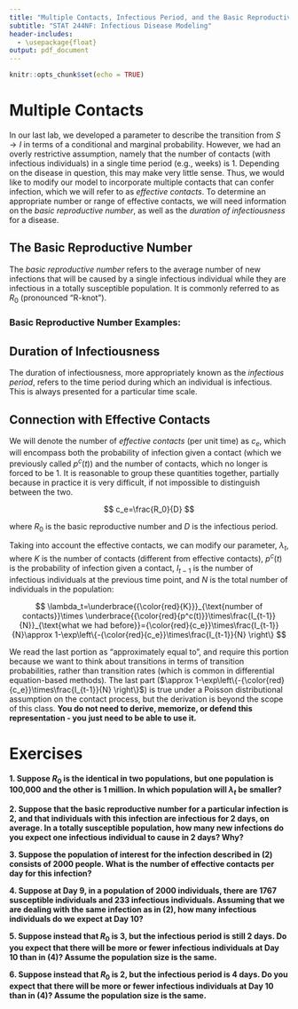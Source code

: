 ---
title: "Multiple Contacts, Infectious Period, and the Basic Reproductive Number"
subtitle: "STAT 244NF: Infectious Disease Modeling"
header-includes:
  - \usepackage{float}
output: pdf_document
---

```{r setup, include=FALSE}
knitr::opts_chunk$set(echo = TRUE)
```

# Multiple Contacts

In our last lab, we developed a parameter to describe the transition from $S \rightarrow I$ in terms of a conditional and marginal probability. However, we had an overly restrictive assumption, namely that the number of contacts (with infectious individuals) in a single time period (e.g., weeks) is 1. Depending on the disease in question, this may make very little sense. Thus, we would like to modify our model to incorporate multiple contacts that can confer infection, which we will refer to as *effective contacts*. To determine an appropriate number or range of effective contacts, we will need information on the *basic reproductive number*, as well as the *duration of infectiousness* for a disease.

## The Basic Reproductive Number

The *basic reproductive number* refers to the average number of new infections that will be caused by a single infectious individual while they are infectious in a totally susceptible population. It is commonly referred to as $R_0$ (pronounced "R-knot"). 

### Basic Reproductive Number Examples:

\begin{table}[H]
\begin{tabular}{l r}
\textbf{Infection} & $R_0$\\
\hline
Diptheria & 6-7\\
Influenza & 2-4\\
Malaria & 5-100\\
Measles & 12-18\\
Mumps & 4-7\\
Pertussis & 12-17\\
Rubella & 6-7 
\end{tabular}
\end{table}

## Duration of Infectiousness

The duration of infectiousness, more appropriately known as the *infectious period*, refers to the time period during which an individual is infectious. This is always presented for a particular time scale. 

## Connection with Effective Contacts

We will denote the number of *effective contacts* (per unit time) as $c_e$, which will encompass both the probability of infection given a contact (which we previously called $p^c(t)$) and the number of contacts, which no longer is forced to be 1. It is reasonable to group these quantities together, partially because in practice it is very difficult, if not impossible to distinguish between the two.

$$
c_e=\frac{R_0}{D}
$$

where $R_0$ is the basic reproductive number and $D$ is the infectious period.

Taking into account the effective contacts, we can modify our parameter, $\lambda_t$, where $K$ is the number of contacts (different from effective contacts), $p^c(t)$ is the probability of infection given a contact, $I_{t-1}$ is the number of infectious individuals at the previous time point, and $N$ is the total number of individuals in the population:

$$
\lambda_t=\underbrace{{\color{red}{K}}}_{\text{number of contacts}}\times \underbrace{{\color{red}{p^c(t)}}\times\frac{I_{t-1}}{N}}_{\text{what we had before}}={\color{red}{c_e}}\times\frac{I_{t-1}}{N}\approx 1-\exp\left\{-{\color{red}{c_e}}\times\frac{I_{t-1}}{N} \right\}
$$


We read the last portion as "approximately equal to", and require this portion because we want to think about transitions in terms of transition probabilities, rather than transition rates (which is common in differential equation-based methods). The last part ($\approx 1-\exp\left\{-{\color{red}{c_e}}\times\frac{I_{t-1}}{N} \right\}$) is true under a Poisson distributional assumption on the contact process, but the derivation is beyond the scope of this class. **You do not need to derive, memorize, or defend this representation - you just need to be able to use it.**

# Exercises

**1. Suppose $R_0$ is the identical in two populations, but one population is 100,000 and the other is 1 million. In which population will $\lambda_t$ be smaller?**

\vspace{2 cm}

**2. Suppose that the basic reproductive number for a particular infection is 2, and that individuals with this infection are infectious for 2 days, on average. In a totally susceptible population, how many new infections do you expect one infectious individual to cause in 2 days? Why?**

\vspace{2 cm}

**3. Suppose the population of interest for the infection described in (2) consists of 2000 people. What is the number of effective contacts per day for this infection?**

\vspace{2 cm}

**4. Suppose at Day 9, in a population of 2000 individuals, there are 1767 susceptible individuals and 233 infectious individuals. Assuming that we are dealing with the same infection as in (2), how many infectious individuals do we expect at Day 10?**

\vspace{2 cm}

**5. Suppose instead that $R_0$ is 3, but the infectious period is still 2 days. Do you expect that there will be more or fewer infectious individuals at Day 10 than in (4)? Assume the population size is the same.**

\vspace{2 cm}

**6. Suppose instead that $R_0$ is 2, but the infectious period is 4 days. Do you expect that there will be more or fewer infectious individuals at Day 10 than in (4)? Assume the population size is the same.**